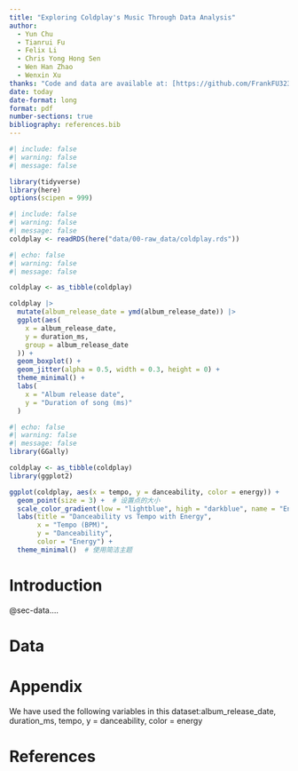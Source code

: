 ```yaml
---
title: "Exploring Coldplay's Music Through Data Analysis"
author: 
  - Yun Chu
  - Tianrui Fu
  - Felix Li
  - Chris Yong Hong Sen
  - Wen Han Zhao
  - Wenxin Xu
thanks: "Code and data are available at: [https://github.com/FrankFU323/Coldplay_data_analysis.git]"
date: today
date-format: long
format: pdf
number-sections: true
bibliography: references.bib
---
```


```r
#| include: false
#| warning: false
#| message: false

library(tidyverse)
library(here)
options(scipen = 999)
```

```r
#| include: false
#| warning: false
#| message: false
coldplay <- readRDS(here("data/00-raw_data/coldplay.rds"))
```

```r
#| echo: false
#| warning: false
#| message: false

coldplay <- as_tibble(coldplay)

coldplay |>
  mutate(album_release_date = ymd(album_release_date)) |>
  ggplot(aes(
    x = album_release_date,
    y = duration_ms,
    group = album_release_date
  )) +
  geom_boxplot() +
  geom_jitter(alpha = 0.5, width = 0.3, height = 0) +
  theme_minimal() +
  labs(
    x = "Album release date",
    y = "Duration of song (ms)"
  )
```

```r
#| echo: false
#| warning: false
#| message: false
library(GGally)

coldplay <- as_tibble(coldplay)
library(ggplot2)

ggplot(coldplay, aes(x = tempo, y = danceability, color = energy)) +
  geom_point(size = 3) +  # 设置点的大小
  scale_color_gradient(low = "lightblue", high = "darkblue", name = "Energy") +  # 修正的渐变色语法
  labs(title = "Danceability vs Tempo with Energy",
       x = "Tempo (BPM)",
       y = "Danceability",
       color = "Energy") +
  theme_minimal()  # 使用简洁主题
```



# Introduction
 @sec-data....






# Data {#sec-data}


\newpage

# Appendix
We have used the following variables in this dataset:album_release_date, duration_ms, tempo, y = danceability, color = energy
\newpage


# References


